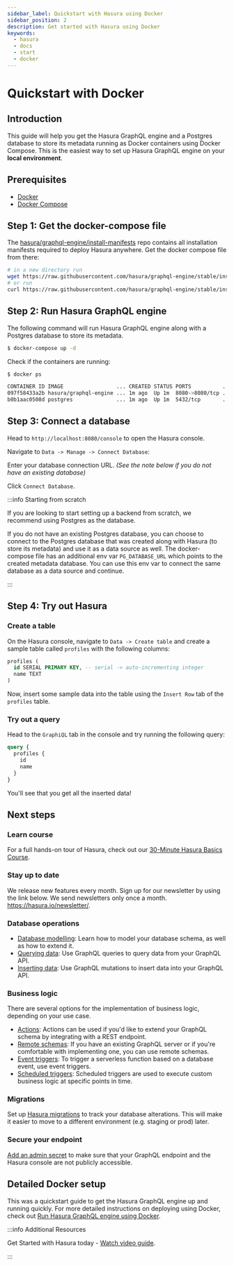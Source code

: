 ```yaml
---
sidebar_label: Quickstart with Hasura using Docker
sidebar_position: 2
description: Get started with Hasura using Docker
keywords:
  - hasura
  - docs
  - start
  - docker
---
```



# Quickstart with Docker

## Introduction

This guide will help you get the Hasura GraphQL engine and a Postgres
database to store its metadata running as Docker containers using Docker
Compose. This is the easiest way to set up Hasura GraphQL engine on your
**local environment**.

## Prerequisites

- [Docker](https://docs.docker.com/install/)
- [Docker Compose](https://docs.docker.com/compose/install/)

## Step 1: Get the docker-compose file

The
[hasura/graphql-engine/install-manifests](https://github.com/hasura/graphql-engine/tree/stable/install-manifests)
repo contains all installation manifests required to deploy Hasura
anywhere. Get the docker compose file from there:

```bash
# in a new directory run
wget https://raw.githubusercontent.com/hasura/graphql-engine/stable/install-manifests/docker-compose/docker-compose.yaml
# or run
curl https://raw.githubusercontent.com/hasura/graphql-engine/stable/install-manifests/docker-compose/docker-compose.yaml -o docker-compose.yml
```

## Step 2: Run Hasura GraphQL engine

The following command will run Hasura GraphQL engine along with a
Postgres database to store its metadata.

```bash
$ docker-compose up -d
```

Check if the containers are running:

```bash
$ docker ps

CONTAINER ID IMAGE                 ... CREATED STATUS PORTS          ...
097f58433a2b hasura/graphql-engine ... 1m ago  Up 1m  8080->8080/tcp ...
b0b1aac0508d postgres              ... 1m ago  Up 1m  5432/tcp       ...
```

## Step 3: Connect a database

Head to `http://localhost:8080/console` to open the Hasura console.

Navigate to `Data -> Manage -> Connect Database`:

<Thumbnail
  src="/img/graphql/cloud/getting-started/connect-db-console.png"
  alt="Connect database"
  width="1000px"
/>

Enter your database connection URL. _(See the note below if you do not
have an existing database)_

Click `Connect Database`.

<Thumbnail
  src="/img/graphql/core/getting-started/connect-db.png"
  alt="Enter URL for existing database"
  width="700px"
/>

:::info Starting from scratch

If you are looking to start setting up a backend from scratch, we
recommend using Postgres as the database.

If you do not have an existing Postgres database, you can choose to
connect to the Postgres database that was created along with Hasura (to
store its metadata) and use it as a data source as well. The
docker-compose file has an additional env var `PG_DATABASE_URL` which
points to the created metadata database. You can use this env var to
connect the same database as a data source and continue.

:::

## Step 4: Try out Hasura

<!-- TODO: add options to track existing vs create new tables -->

### Create a table

On the Hasura console, navigate to `Data -> Create table` and create a
sample table called `profiles` with the following columns:

```sql
profiles (
  id SERIAL PRIMARY KEY, -- serial -> auto-incrementing integer
  name TEXT
)
```

<Thumbnail
  src="/img/graphql/core/getting-started/create-profile-table.png"
  alt="Create a table"
  width="1200px"
/>

Now, insert some sample data into the table using the `Insert Row` tab
of the `profiles` table.

### Try out a query

Head to the `GraphiQL` tab in the console and try running the following
query:

```graphql
query {
  profiles {
    id
    name
  }
}
```

You'll see that you get all the inserted data!

<Thumbnail
  src="/img/graphql/core/getting-started/profile-query.png"
  alt="Try out a query"
  width="1200px"
/>

## Next steps

### Learn course

For a full hands-on tour of Hasura, check out our [30-Minute Hasura
Basics Course](https://hasura.io/learn/graphql/hasura/introduction/).

### Stay up to date

We release new features every month. Sign up for our newsletter by using
the link below. We send newsletters only once a month.
<https://hasura.io/newsletter/>.

### Database operations

- [Database modelling](/graphql/core/databases/postgres/schema/index.mdx): Learn how to model your database
  schema, as well as how to extend it.
- [Querying data](/graphql/core/databases/postgres/queries/index.mdx): Use GraphQL queries to query data from
  your GraphQL API.
- [Inserting data](/graphql/core/databases/postgres/mutations/index.mdx): Use GraphQL mutations to insert
  data into your GraphQL API.

### Business logic

There are several options for the implementation of business logic,
depending on your use case.

- [Actions](/graphql/core/actions/index.mdx): Actions can be used if you'd like to extend
  your GraphQL schema by integrating with a REST endpoint.
- [Remote schemas](/graphql/core/remote-schemas/index.mdx): If you have an existing GraphQL
  server or if you're comfortable with implementing one, you can use
  remote schemas.
- [Event triggers](/graphql/core/event-triggers/index.mdx): To trigger a serverless function
  based on a database event, use event triggers.
- [Scheduled triggers](/graphql/core/scheduled-triggers/index.mdx): Scheduled triggers are
  used to execute custom business logic at specific points in time.

### Migrations

Set up [Hasura migrations](/graphql/core/migrations/migrations-setup.mdx) to track your database
alterations. This will make it easier to move to a different environment
(e.g. staging or prod) later.

### Secure your endpoint

[Add an admin secret](/graphql/core/deployment/deployment-guides/docker.mdx#docker-secure) to make sure that your GraphQL
endpoint and the Hasura console are not publicly accessible.

## Detailed Docker setup

This was a quickstart guide to get the Hasura GraphQL engine up and
running quickly. For more detailed instructions on deploying using
Docker, check out [Run Hasura GraphQL engine using Docker](/graphql/core/deployment/deployment-guides/docker.mdx).

:::info Additional Resources

Get Started with Hasura today - [Watch video guide](https://hasura.io/events/webinar/get-started-with-hasura/?pg=docs&plcmt=body&cta=getting-started&tech=).

:::
